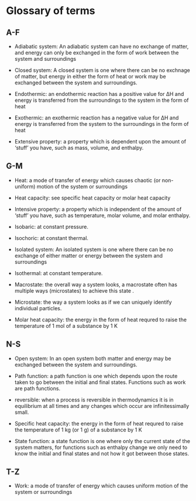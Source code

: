 # Glossary of terms {-}

## A-F  {-}

- Adiabatic system: An adiabatic system can have no exchange of matter, and energy can only be exchanged in the form of work between the system and surroundings

- Closed system: A closed system is one where there can be no exchnage of matter, but energy in either the form of heat or work may be exchanged between the system and surroundings.

- Endothermic: an endothermic reaction has a positive value for ΔH and energy is transferred from the surroundings to the system in the form of heat

- Exothermic: an exothermic reaction has a negative value for ΔH and energy is transferred from the system to the surroundings in the form of heat

- Extensive property: a property which is dependent upon the amount of 'stuff' you have, such as mass, volume, and enthalpy.

## G-M {-}

- Heat: a mode of transfer of energy which causes chaotic (or non-uniform) motion of the system or surroundings

- Heat capacity: see specific heat capacity or molar heat capacity

- Intensive property: a property which is independent of the amount of 'stuff' you have, such as temperature, molar volume, and molar enthalpy.

- Isobaric: at constant pressure.

- Isochoric: at constant thermal.

- Isolated system: An isolated system is one where there can be no exchange of either matter or energy between the system and surroundings

- Isothermal: at constant temperature.

- Macrostate: the overall way a system looks, a macrostate often has multiple ways (microstates) to achieve this state .

- Microstate: the way a system looks as if we can uniquely identify individual particles.

- Molar heat capacity: the energy in the form of heat requred to raise the temperature of 1 mol of a substance by 1 K

## N-S {-}

- Open system: In an open system both matter and energy may be exchanged between the system and surroundings.

- Path function: a path function is one which depends upon the route taken to go between the initial and final states. Functions such as work are path functions.

- reversible: when a process is reversible in thermodynamics it is in equilibrium at all times and any changes which occur are infinitessimally small.

- Specific heat capacity: the energy in the form of heat requred to raise the temperature of 1 kg (or 1 g) of a substance by 1 K

- State function: a state function is one where only the current state of the system matters, for functions such as enthalpy change we only need to know the initial and final states and not how it got between those states.

## T-Z {-}

- Work: a mode of transfer of energy which causes uniform motion of the system or surroundings
